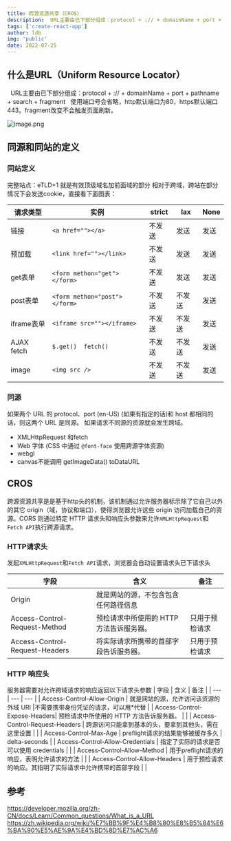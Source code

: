 ```yaml
---
title: 跨源资源共享（CROS）
description:  URL主要由已下部分组成：protocol + :// + domainName + port + pathname + search + fragment 使用端口号会省略，http默认端口为80，https默认端口443。fragment改变不会触发页面刷新。
tags: ['create-react-app']
author: ldb
img: 'public'
date: 2022-07-25
---
```


## 什么是URL（Uniform Resource Locator）
  URL主要由已下部分组成：protocol + :// + domainName + port + pathname + search + fragment
  使用端口号会省略，http默认端口为80，https默认端口443。fragment改变不会触发页面刷新。
  
![image.png](https://p1-juejin.byteimg.com/tos-cn-i-k3u1fbpfcp/4f2dbffc4ce54e2e8df4286c58fc42dc~tplv-k3u1fbpfcp-watermark.image?)
## 同源和同站的定义
### 同站定义
完整站点：eTLD+1 就是有效顶级域名加前面域的部分
相对于跨域，跨站在部分情况下会发送cookie，直接看下面图表：

| 请求类型 | 实例 | strict | lax | None |
| --- | --- | --- | --- | --- |
| 链接 | ```<a href=""></a>``` | 不发送 | 发送 |发送 |
| 预加载 | ```<link href=""></link>```  | 不发送|发送 | 发送|
| get表单 | ```<form methon="get"></form>```  | 不发送| 发送 | 发送|
| post表单 | ```<form methon="post"></form>```  | 不发送| 不发送 | 发送|
| iframe表单 | ```<iframe src=""></iframe>```  | 不发送| 不发送 | 发送|
| AJAX fetch | ```$.get()  fetch()```  | 不发送| 不发送 | 发送|
| image | ```<img src />```  | 不发送| 不发送 | 发送|

### 同源
如果两个 URL 的 protocol、port (en-US) (如果有指定的话)和 host 都相同的话，则这两个 URL 是同源。
如果请求不同源的资源就会发生跨域。
- XMLHttpRequest 和fetch
- Web 字体 (CSS 中通过 `@font-face` 使用跨源字体资源)
- webgl
- canvas不能调用 getImageData() toDataURL
## CROS
跨源资源共享是是基于http头的机制，该机制通过允许服务器标示除了它自己以外的其它 origin（域，协议和端口），使得浏览器允许这些 origin 访问加载自己的资源。CORS 则通过特定 HTTP 请求头和响应头参数来允许`XMLHttpRequest`和`Fetch API`执行跨源请求。
### HTTP请求头
发起`XMLHttpRequest`和`Fetch API`请求，浏览器会自动设置请求头已下请求头

| 字段 | 含义 | 备注 |
| --- | --- | --- |
| Origin | 就是网站的源，不包含包含任何路径信息 | |
| Access-Control-Request-Method | 预检请求中所使用的 HTTP 方法告诉服务器。 | 只用于预检请求 |
| Access-Control-Request-Headers | 将实际请求所携带的首部字段告诉服务器。 | 只用于预检请求 |

### HTTP 响应头

服务器需要对允许跨域请求的响应返回以下请求头参数
| 字段 | 含义 | 备注 |
| --- | --- | --- |
| Access-Control-Allow-Origin | 就是网站的源，允许访问该资源的外域 URI |不需要携带身份凭证的请求，可以用*代替 |
| Access-Control-Expose-Headers| 预检请求中所使用的 HTTP 方法告诉服务器。 |  |
| Access-Control-Request-Headers | 跨源访问只能拿到基本的头，要拿到其他头，需在这里设置 |  |
| Access-Control-Max-Age | preflight请求的结果能够被缓存多久 | delta-seconds |
| Access-Control-Allow-Credentials | 指定了实际的请求是否可以使用 credentials | |
| Access-Control-Allow-Method | 用于preflight请求的响应，表明允许请求的方法 | |
| Access-Control-Allow-Headers | 用于预检请求的响应。其指明了实际请求中允许携带的首部字段 | |


## 参考
https://developer.mozilla.org/zh-CN/docs/Learn/Common_questions/What_is_a_URL
https://zh.wikipedia.org/wiki/%E7%BB%9F%E4%B8%80%E8%B5%84%E6%BA%90%E5%AE%9A%E4%BD%8D%E7%AC%A6